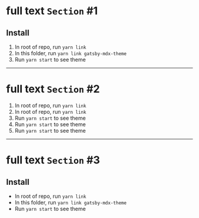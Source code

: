 

# full text `Section` #1

## Install

1. In root of repo, run `yarn link`
2. In this folder, run `yarn link gatsby-mdx-theme`
3. Run `yarn start` to see theme

---


# full text `Section` #2

1. In root of repo, run `yarn link`
2. In root of repo, run `yarn link`
3. Run `yarn start` to see theme
4. Run `yarn start` to see theme
5. Run `yarn start` to see theme

---


# full text `Section` #3

## Install

- In root of repo, run `yarn link`
- In this folder, run `yarn link gatsby-mdx-theme`
- Run `yarn start` to see theme
